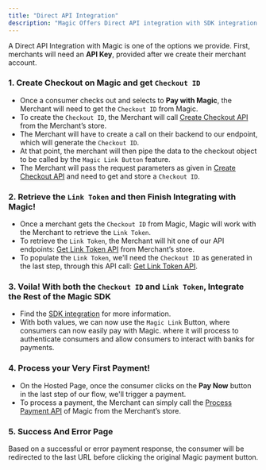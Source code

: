 ```yaml
---
title: "Direct API Integration"
description: "Magic Offers Direct API integration with SDK integration."
---
```


A Direct API Integration with Magic is one of the options we provide. First, merchants will need an __API Key__, provided after we create their merchant account.

### 1. Create Checkout on Magic and get `Checkout ID`

- Once a consumer checks out and selects to __Pay with Magic__, the Merchant will need to get the `Checkout ID` from Magic.
- To create the `Checkout ID`, the Merchant will call [Create Checkout API](/api-reference/endpoint/checkout/create_checkout) from the  Merchant’s store. 
- The Merchant will have to create a call on their backend to our endpoint, which will generate the `Checkout ID`.
- At that point, the merchant will then pipe the data to the checkout object to be called by the `Magic Link Button` feature.
- The Merchant will pass the request parameters as given in [Create Checkout API](/api-reference/endpoint/checkout/create_checkout) and need to get and store a `Checkout ID`.

### 2. Retrieve the `Link Token` and then Finish Integrating with Magic!

- Once a merchant gets the `Checkout ID` from Magic, Magic will work with the Merchant to retrieve the `Link Token`.
- To retrieve the `Link Token`, the Merchant will hit one of our API endpoints: [Get Link Token API](/api-reference/endpoint/checkout/generate_link_token) from Merchant’s store.
- To populate the `Link Token`, we'll need the `Checkout ID` as generated in the last step, through this API call: [Get Link Token API](/api-reference/endpoint/checkout/generate_link_token).


### 3. Voila! With both the `Checkout ID` and `Link Token`, Integrate the Rest of the Magic SDK

- Find the [SDK integration](/api-reference/integration/sdk) for more information.
- With both values, we can now use the `Magic Link` Button, where consumers can now easily pay with Magic. where it will process to authenticate consumers and allow consumers to interact with banks for payments.

### 4. Process your Very First Payment!

- On the Hosted Page, once the consumer clicks on the __Pay Now__ button in the last step of our flow, we'll trigger a payment.
- To process a payment, the Merchant can simply call the [Process Payment API](/api-reference/endpoint/payment_preprocess/get_processor_token) of Magic from the Merchant’s store.


### 5. Success And Error Page

Based on a successful or error payment response, the consumer will be redirected to the last URL before clicking the original Magic payment button.



